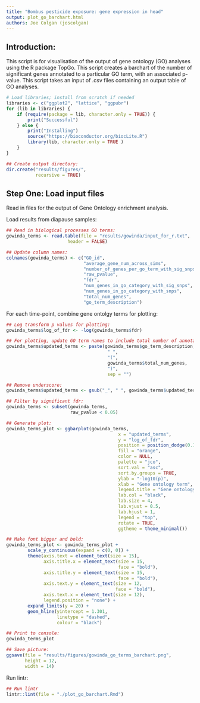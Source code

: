 ```yaml
---
title: "Bombus pesticide exposure: gene expression in head"
output: plot_go_barchart.html
authors: Joe Colgan (joscolgan)
---
```


## Introduction:  

This script is for visualisation of the output of gene ontology (GO) analyses using the R package TopGo.
This script creates a barchart of the number of significant genes annotated to a particular GO term, with an associated p-value. This script takes an input of .csv files containing an output table of GO analyses.

```r
# Load libraries; install from scratch if needed
libraries <- c("ggplot2", "lattice", "ggpubr")
for (lib in libraries) {
    if (require(package = lib, character.only = TRUE)) {
        print("Successful")
    } else {
        print("Installing")
        source("https://bioconductor.org/biocLite.R")
        library(lib, character.only = TRUE )
    }
}

## Create output directory:
dir.create("results/figures/",
           recursive = TRUE)
```

## Step One: Load input files
Read in files for the output of Gene Ontology enrichment analysis.

Load results from diapause samples:

```r
## Read in biological processes GO terms:
gowinda_terms <- read.table(file = "results/gowinda/input_for_r.txt",
                       header = FALSE)

## Update column names:
colnames(gowinda_terms) <- c("GO_id",
                             "average_gene_num_across_sims",
                             "number_of_genes_per_go_term_with_sig_snps",
                             "raw_pvalue",
                             "fdr",
                             "num_genes_in_go_category_with_sig_snps",
                             "num_genes_in_go_category_with_snps",
                             "total_num_genes",
                             "go_term_description")
```

For each time-point, combine gene ontolgy terms for plotting:

```r
## Log transform p values for plotting:
gowinda_terms$log_of_fdr <- -log(gowinda_terms$fdr)

## For plotting, update GO term names to include total number of annotated terms:
gowinda_terms$updated_terms <- paste(gowinda_terms$go_term_description,
                                      " ",
                                      "(",
                                      gowinda_terms$total_num_genes,
                                      ")",
                                      sep = "")

## Remove underscore:
gowinda_terms$updated_terms <- gsub("_", " ", gowinda_terms$updated_terms)

## Filter by significant fdr:
gowinda_terms <- subset(gowinda_terms,
                        raw_pvalue < 0.05)

## Generate plot:
gowinda_terms_plot <- ggbarplot(gowinda_terms,
                                          x = "updated_terms",
                                          y = "log_of_fdr",
                                          position = position_dodge(0.1),
                                          fill = "orange",
                                          color = NULL,
                                          palette = "jco",
                                          sort.val = "asc",
                                          sort.by.groups = TRUE,
                                          ylab = "-log10(p)",
                                          xlab = "Gene ontology term",
                                          legend.title = "Gene ontology",
                                          lab.col = "black",
                                          lab.size = 4,
                                          lab.vjust = 0.5,
                                          lab.hjust = 1,
                                          legend = "top",
                                          rotate = TRUE,
                                          ggtheme = theme_minimal())

## Make font bigger and bold:
gowinda_terms_plot <- gowinda_terms_plot +
        scale_y_continuous(expand = c(0, 0)) +
        theme(axis.text = element_text(size = 15),
              axis.title.x = element_text(size = 15,
                                          face = "bold"),
              axis.title.y = element_text(size = 15,
                                          face = "bold"),
              axis.text.y = element_text(size = 12,
                                         face = "bold"),
              axis.text.x = element_text(size = 12),
              legend.position = "none") +
        expand_limits(y = 20) +
        geom_hline(yintercept = 1.301,
                   linetype = "dashed",
                   colour = "black")

## Print to console:
gowinda_terms_plot

## Save picture:
ggsave(file = "results/figures/gowinda_go_terms_barchart.png",
       height = 12,
       width = 14)
```

Run lintr:

```r
## Run lintr
lintr::lint(file = "./plot_go_barchart.Rmd")
```